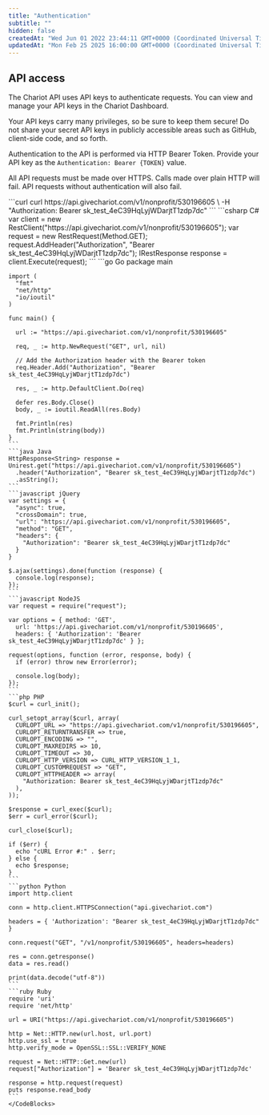 ```yaml
---
title: "Authentication"
subtitle: ""
hidden: false
createdAt: "Wed Jun 01 2022 23:44:11 GMT+0000 (Coordinated Universal Time)"
updatedAt: "Mon Feb 25 2025 16:00:00 GMT+0000 (Coordinated Universal Time)"
---
```

## API access

The Chariot API uses API keys to authenticate requests. You can view and manage your API keys in the Chariot Dashboard.


Your API keys carry many privileges, so be sure to keep them secure!
Do not share your secret API keys in publicly accessible areas such as GitHub, client-side code, and so forth.

Authentication to the API is performed via HTTP Bearer Token. Provide your API key as the `Authentication: Bearer {TOKEN}` value.

All API requests must be made over HTTPS. Calls made over plain HTTP will fail. API requests without authentication will also fail.

<Aside>
  <CodeBlocks>
    ```curl
    curl https://api.givechariot.com/v1/nonprofit/530196605 \
      -H "Authorization: Bearer sk_test_4eC39HqLyjWDarjtT1zdp7dc"
    ```
    ```csharp C#
    var client = new RestClient("https://api.givechariot.com/v1/nonprofit/530196605");
    var request = new RestRequest(Method.GET);
    request.AddHeader("Authorization", "Bearer sk_test_4eC39HqLyjWDarjtT1zdp7dc");
    IRestResponse response = client.Execute(request);
    ```
    ```go Go
    package main

    import (
      "fmt"
      "net/http"
      "io/ioutil"
    )

    func main() {

      url := "https://api.givechariot.com/v1/nonprofit/530196605"

      req, _ := http.NewRequest("GET", url, nil)

      // Add the Authorization header with the Bearer token
      req.Header.Add("Authorization", "Bearer sk_test_4eC39HqLyjWDarjtT1zdp7dc")

      res, _ := http.DefaultClient.Do(req)

      defer res.Body.Close()
      body, _ := ioutil.ReadAll(res.Body)

      fmt.Println(res)
      fmt.Println(string(body))
    }
    ```
    ```java Java
    HttpResponse<String> response = Unirest.get("https://api.givechariot.com/v1/nonprofit/530196605")
      .header("Authorization", "Bearer sk_test_4eC39HqLyjWDarjtT1zdp7dc")
      .asString();
    ```
    ```javascript jQuery
    var settings = {
      "async": true,
      "crossDomain": true,
      "url": "https://api.givechariot.com/v1/nonprofit/530196605",
      "method": "GET",
      "headers": {
        "Authorization": "Bearer sk_test_4eC39HqLyjWDarjtT1zdp7dc"
      }
    }

    $.ajax(settings).done(function (response) {
      console.log(response);
    });
    ```
    ```javascript NodeJS
    var request = require("request");

    var options = { method: 'GET',
      url: 'https://api.givechariot.com/v1/nonprofit/530196605',
      headers: { 'Authorization': 'Bearer sk_test_4eC39HqLyjWDarjtT1zdp7dc' } };

    request(options, function (error, response, body) {
      if (error) throw new Error(error);

      console.log(body);
    });
    ```
    ```php PHP
    $curl = curl_init();

    curl_setopt_array($curl, array(
      CURLOPT_URL => "https://api.givechariot.com/v1/nonprofit/530196605",
      CURLOPT_RETURNTRANSFER => true,
      CURLOPT_ENCODING => "",
      CURLOPT_MAXREDIRS => 10,
      CURLOPT_TIMEOUT => 30,
      CURLOPT_HTTP_VERSION => CURL_HTTP_VERSION_1_1,
      CURLOPT_CUSTOMREQUEST => "GET",
      CURLOPT_HTTPHEADER => array(
        "Authorization: Bearer sk_test_4eC39HqLyjWDarjtT1zdp7dc"
      ),
    ));

    $response = curl_exec($curl);
    $err = curl_error($curl);

    curl_close($curl);

    if ($err) {
      echo "cURL Error #:" . $err;
    } else {
      echo $response;
    }
    ```
    ```python Python
    import http.client

    conn = http.client.HTTPSConnection("api.givechariot.com")

    headers = { 'Authorization': "Bearer sk_test_4eC39HqLyjWDarjtT1zdp7dc" }

    conn.request("GET", "/v1/nonprofit/530196605", headers=headers)

    res = conn.getresponse()
    data = res.read()

    print(data.decode("utf-8"))
    ```
    ```ruby Ruby
    require 'uri'
    require 'net/http'

    url = URI("https://api.givechariot.com/v1/nonprofit/530196605")

    http = Net::HTTP.new(url.host, url.port)
    http.use_ssl = true
    http.verify_mode = OpenSSL::SSL::VERIFY_NONE

    request = Net::HTTP::Get.new(url)
    request["Authorization"] = 'Bearer sk_test_4eC39HqLyjWDarjtT1zdp7dc'

    response = http.request(request)
    puts response.read_body
    ```
    </CodeBlocks>
</Aside>

